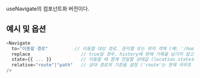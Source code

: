 useNavigate의 컴포넌트화 버전이다.

## 예시 및 옵션
```js
<Navigate
  to="이동할 경로"          // 이동할 대상 경로. 문자열 또는 위치 객체 (예: '/home' 또는 { pathname: '/home', state: {...} })
  replace                   // true일 경우, history에 현재 기록을 남기지 않고 해당 경로로 대체함 (뒤로가기 시 현재 페이지는 건너뜀)
  state={{ ... }}           // 이동할 때 함께 전달할 상태값 (location.state로 접근 가능)
  relative="route"|"path"   // 상대 경로의 기준을 설정 ('route'는 현재 라우트 기준, 'path'는 URL 경로 기준)
/>
```